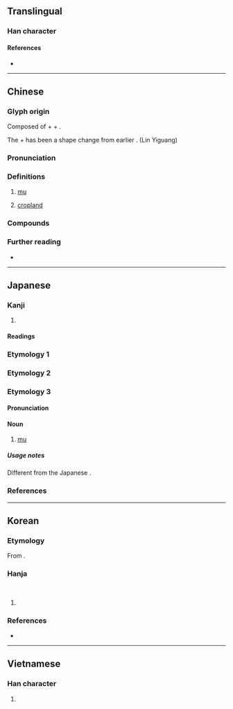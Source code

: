 {{also|亩}}
{{character info}}
==Translingual==

===Han character===
{{Han char|rn=102|rad=田|as=05|sn=10|four=07680|canj=YWNO|ids=⿰亩久}}

====References====
* {{Han ref|kx=0761.140|dkj=21815|dj=1171.060|hdz=42538.030|uh=755D|ud=30045|bh=AF61|bd=44897}}

----

==Chinese==
{{zh-forms|s=亩|alt=畞,𤱑,畒,畆,畮}}
{{zh-wp}}

===Glyph origin===
{{Han etym}}

Composed of {{l|zh|田|t=cropland}} + {{l|zh|十|t=ten}} + {{l|zh|久|t=longlasting}}.

The {{l|zh|十}} + {{l|zh|久}} has been a shape change from earlier {{och-l|每}}. (Lin Yiguang)

===Pronunciation===
{{zh-pron
|m=mǔ
|m-s=mong3
|c=mau5
|h=pfs=méu
|md=mū
|mn=bó͘
|mc=y
|oc=y
|ma=
|cat=n
}}

===Definitions===
{{zh-hanzi}}

# [[mu]] {{gloss|a Chinese measuring unit currently equivalent to 666 and 2/3 meters squared in Mainland China}}
# {{lb|zh|classical}} [[cropland]]

===Compounds===
{{zh-der|畝把兩畝|畝把二畝|壟畝之臣|南畝|市畝|十畝之間|一畝之宮|地畝|公畝|畎畝下才|畎畝|畎畝之中|畝鍾|畝丘|英畝|隴畝}}

===Further reading===
* {{pedia|Chinese units of measurement}}

{{zh-cat|Elementary}}

----

==Japanese==

===Kanji===
{{ja-kanji|grade=c|rs=田05}}

# {{rfdef|ja|sort=田05}}

====Readings====
{{ja-readings
|goon=む, も
|kanon=ぼう
|kanyoon=ほ
|kun=うね-, せ-
}}

===Etymology 1===
{{ja-kanjitab|うね|yomi=k}}
{{ja-see|うね}}

===Etymology 2===
{{ja-kanjitab|せ|yomi=k}}
{{ja-see|せ}}

===Etymology 3===
{{ja-kanjitab|ほ|yomi=kanyoon}}

====Pronunciation====
{{ja-pron|ほ|acc=1|acc_ref=DJR|yomi=kanyoon}}

====Noun====
{{ja-noun|ほ}}

# [[mu]] {{gloss|Chinese unit of surface area}}

=====Usage notes=====
Different from the Japanese {{m|ja|畝|tr=se|t={{w|Se (unit of measurement)|''se''}}}}.

===References===
<references/>

----

==Korean==

===Etymology===
From {{der|ko|ltc|-}} {{ltc-l|畝|id=1}}. {{hanja-hunmong|모〯|mwo|地理#상07A|alt=畒}}

===Hanja===
{{ko-hanja-search}}
{{ko-hanja|이랑|무}}<br>
{{ko-hanja|이랑|묘}}

# {{hanja form of|[[무]]/[[묘]]|[[mu]] {{gloss|Chinese unit of surface area}}}}

===References===
* {{R:hanjadoc|7642}}

----

==Vietnamese==

===Han character===
{{vi-readings|reading=mẩu, mẫu|rs=田05}}

# {{rfdef|vi}}